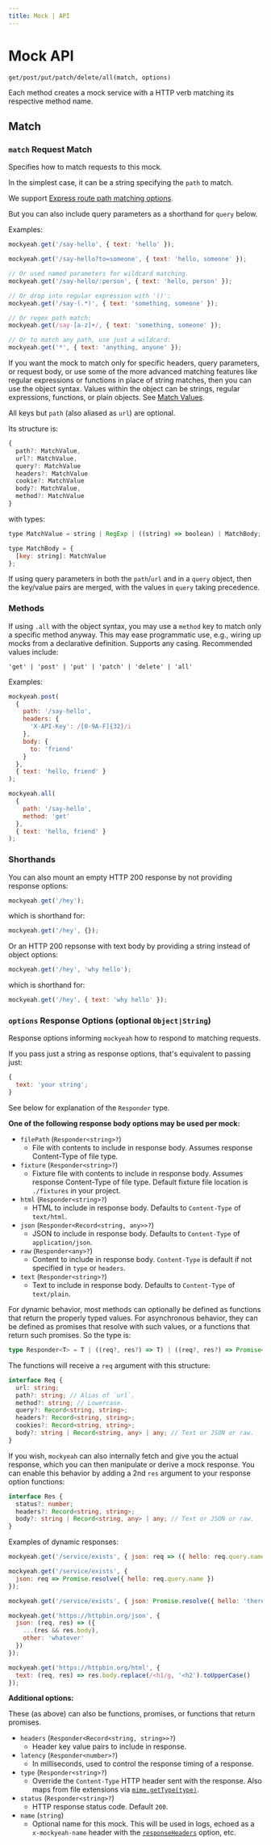 ```yaml
---
title: Mock | API
---
```


# Mock API

`get/post/put/patch/delete/all(match, options)`

Each method creates a mock service with a HTTP verb matching its respective method name.

## Match

<div id="parameters"></div>

### `match` Request Match

Specifies how to match requests to this mock.

In the simplest case, it can be a string specifying the `path` to match.

We support [Express route path matching options](https://expressjs.com/en/guide/routing.html#route-paths).

But you can also include query parameters as a shorthand for `query` below.

Examples:

```js
mockyeah.get('/say-hello', { text: 'hello' });

mockyeah.get('/say-hello?to=someone', { text: 'hello, someone' });

// Or used named parameters for wildcard matching.
mockyeah.get('/say-hello/:person', { text: 'hello, person' });

// Or drop into regular expression with '()':
mockyeah.get('/say-(.*)', { text: 'something, someone' });

// Or regex path match:
mockyeah.get(/say-[a-z]+/, { text: 'something, someone' });

// Or to match any path, use just a wildcard:
mockyeah.get('*', { text: 'anything, anyone' });
```

If you want the mock to match only for specific headers, query parameters, or request body,
or use some of the more advanced matching features like regular expressions or functions
in place of string matches, then you can use the object syntax.
Values within the object can be strings, regular expressions,
functions, or plain objects. See [Match Values](Match-Values).

All keys but `path` (also aliased as `url`) are optional.

Its structure is:

<!-- prettier-ignore -->
```js
{
  path?: MatchValue,
  url?: MatchValue,
  query?: MatchValue
  headers?: MatchValue
  cookie?: MatchValue
  body?: MatchValue,
  method?: MatchValue
}
```

with types:

<!-- prettier-ignore -->
```js
type MatchValue = string | RegExp | ((string) => boolean) | MatchBody;

type MatchBody = {
  [key: string]: MatchValue
};
```

If using query parameters in both the `path`/`url` and in a `query` object, then the key/value
pairs are merged, with the values in `query` taking precedence.

### Methods

If using `.all` with the object syntax, you may use a `method` key to match only a specific method anyway.
This may ease programmatic use, e.g., wiring up mocks from a declarative definition.
Supports any casing. Recommended values include:

`'get' | 'post' | 'put' | 'patch' | 'delete' | 'all'`

Examples:

```js
mockyeah.post(
  {
    path: '/say-hello',
    headers: {
      'X-API-Key': /[0-9A-F]{32}/i
    },
    body: {
      to: 'friend'
    }
  },
  { text: 'hello, friend' }
);
```

```js
mockyeah.all(
  {
    path: '/say-hello',
    method: 'get'
  },
  { text: 'hello, friend' }
);
```

### Shorthands

You can also mount an empty HTTP 200 response by not providing response options:

```js
mockyeah.get('/hey');
```

which is shorthand for:

```js
mockyeah.get('/hey', {});
```

Or an HTTP 200 repsonse with text body by providing a string instead of object options:

```js
mockyeah.get('/hey', 'why hello');
```

which is shorthand for:

```js
mockyeah.get('/hey', { text: 'why hello' });
```

<div id="options"></div>

### `options` Response Options (optional `Object|String`)

Response options informing `mockyeah` how to respond to matching requests.

If you pass just a string as response options, that's equivalent to passing just:

```js
{
  text: 'your string';
}
```

See below for explanation of the `Responder` type.

**One of the following response body options may be used per mock:**

- `filePath` (`Responder<string>?`)
  - File with contents to include in response body. Assumes response Content-Type of file type.
- `fixture` (`Responder<string>?`)
  - Fixture file with contents to include in response body. Assumes response Content-Type of file type. Default fixture file location is `./fixtures` in your project.
- `html` (`Responder<string>?`)
  - HTML to include in response body. Defaults to `Content-Type` of `text/html`.
- `json` (`Responder<Record<string, any>>?`)
  - JSON to include in response body. Defaults to `Content-Type` of `application/json`.
- `raw` (`Responder<any>?`)
  - Content to include in response body. `Content-Type` is default if not specified in `type` or `headers`.
- `text` (`Responder<string>?`)
  - Text to include in response body. Defaults to `Content-Type` of `text/plain`.

For dynamic behavior, most methods can optionally be defined as functions that return the properly typed values.
For asynchronous behavior, they can be defined as promises that resolve with such values, or a functions that return such promises. So the type is:

```ts
type Responder<T> = T | ((req?, res?) => T) | ((req?, res?) => Promise<T>) | Promise<T>;
```

The functions will receive a `req` argument with this structure:

```ts
interface Req {
  url: string;
  path?: string; // Alias of `url`.
  method?: string; // Lowercase.
  query?: Record<string, string>;
  headers?: Record<string, string>;
  cookies?: Record<string, string>;
  body?: string | Record<string, any> | any; // Text or JSON or raw.
}
```

If you wish, `mockyeah` can also internally fetch and give you the actual response,
which you can then manipulate or derive a mock response.
You can enable this behavior by adding a 2nd `res` argument to your
response option functions:

```ts
interface Res {
  status?: number;
  headers?: Record<string, string>;
  body?: string | Record<string, any> | any; // Text or JSON or raw.
}
```

Examples of dynamic responses:

```js
mockyeah.get('/service/exists', { json: req => ({ hello: req.query.name }) });
```

```js
mockyeah.get('/service/exists', {
  json: req => Promise.resolve({ hello: req.query.name })
});
```

```js
mockyeah.get('/service/exists', { json: Promise.resolve({ hello: 'there' }) });
```

```js
mockyeah.get('https://httpbin.org/json', {
  json: (req, res) => ({
    ...(res && res.body),
    other: 'whatever'
  })
});
```

```js
mockyeah.get('https://httpbin.org/html', {
  text: (req, res) => res.body.replace(/<h1/g, '<h2').toUpperCase()
});
```

**Additional options:**

These (as above) can also be functions, promises, or functions that return promises.

- `headers` (`Responder<Record<string, string>>?`)
  - Header key value pairs to include in response.
- `latency` (`Responder<number>?`)
  - In milliseconds, used to control the response timing of a response.
- `type` (`Responder<string>?`)
  - Override the `Content-Type` HTTP header sent with the response. Also maps from file extensions via [`mime.getType(type)`](https://www.npmjs.com/package/mime#mimegettypepathorextension).
- `status` (`Responder<string>?`)
  - HTTP response status code. Default `200`.
- `name` (`string`)
  - Optional name for this mock. This will be used in logs, echoed as a `x-mockyeah-name` header with the [`responseHeaders`](../mockyeah-fetch/Configuration#responseheaders) option, etc.

